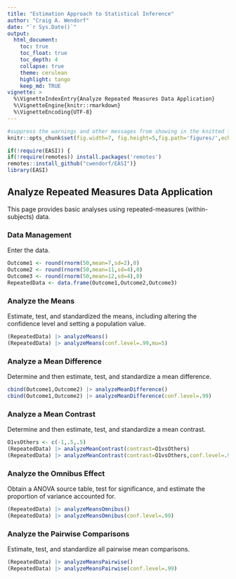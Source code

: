 ```yaml
---
title: "Estimation Approach to Statistical Inference"
author: "Craig A. Wendorf"
date: "`r Sys.Date()`"
output:
  html_document:
    toc: true
    toc_float: true
    toc_depth: 4
    collapse: true
    theme: cerulean
    highlight: tango
    keep_md: TRUE
vignette: >
  %\VignetteIndexEntry{Analyze Repeated Measures Data Application}
  %\VignetteEngine{knitr::rmarkdown}
  %\VignetteEncoding{UTF-8}
---
```


```r
#suppress the warnings and other messages from showing in the knitted file.
knitr::opts_chunk$set(fig.width=7, fig.height=5,fig.path='figures/',echo=TRUE,warning=FALSE,message=FALSE)
```

```r
if(!require(EASI)) {
if(!require(remotes)) install.packages('remotes')
remotes::install_github("cwendorf/EASI")}
library(EASI)
```

## Analyze Repeated Measures Data Application

This page provides basic analyses using repeated-measures (within-subjects) data.

### Data Management

Enter the data.
```r
Outcome1 <- round(rnorm(50,mean=7,sd=2),0)
Outcome2 <- round(rnorm(50,mean=11,sd=4),0)
Outcome3 <- round(rnorm(50,mean=12,sd=4),0)
RepeatedData <- data.frame(Outcome1,Outcome2,Outcome3)
```

### Analyze the Means

Estimate, test, and standardized the means, including altering the confidence level and setting a population value.
```r
(RepeatedData) |> analyzeMeans()
(RepeatedData) |> analyzeMeans(conf.level=.99,mu=5)
```

### Analyze a Mean Difference

Determine and then estimate, test, and standardize a mean difference.
```r
cbind(Outcome1,Outcome2) |> analyzeMeanDifference()
cbind(Outcome1,Outcome2) |> analyzeMeanDifference(conf.level=.99)
```

### Analyze a Mean Contrast

Determine and then estimate, test, and standardize a mean contrast.
```r
O1vsOthers <- c(-1,.5,.5)
(RepeatedData) |> analyzeMeanContrast(contrast=O1vsOthers)
(RepeatedData) |> analyzeMeanContrast(contrast=O1vsOthers,conf.level=.99)
```

### Analyze the Omnibus Effect

Obtain a ANOVA source table, test for significance, and estimate the proportion of variance accounted for.
```r
(RepeatedData) |> analyzeMeansOmnibus()
(RepeatedData) |> analyzeMeansOmnibus(conf.level=.99)
```

### Analyze the Pairwise Comparisons

Estimate, test, and standardize all pairwise mean comparisons.
```r
(RepeatedData) |> analyzeMeansPairwise()
(RepeatedData) |> analyzeMeansPairwise(conf.level=.99)
```
